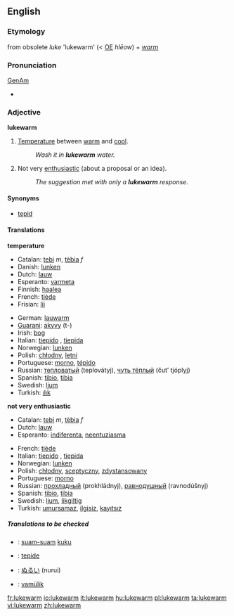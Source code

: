 ==English==

=== Etymology ===
from obsolete ''luke'' 'lukewarm' (< [[w:Old English|OE]] ''hlēow'') + ''[[warm]]''

=== Pronunciation ===
[[w:General American|GenAm]] {{IPA|[ˌlukˈwɔɹm]}}
*{{audio|en-us-lukewarm.ogg|Audio (US)}}

=== Adjective ===
'''lukewarm'''

# [[Temperature]] between [[warm]] and [[cool]].
#:''Wash it in '''lukewarm''' water.''
# Not very [[enthusiastic]] (about a proposal or an idea).
#:''The suggestion met with only a '''lukewarm''' response.''

==== Synonyms ====
*[[tepid]]

==== Translations ====
'''temperature'''
{{top}}<!--languages from A to I go here-->
*Catalan: [[tebi]] ''m'', [[tèbia]] ''f''
*Danish: [[lunken]]
*Dutch: [[lauw]]
*Esperanto: [[varmeta]]
*Finnish: [[haalea]]
*French: [[tiède]]
*Frisian: [[lij]]
{{mid}}<!--languages from J to Z go here-->
*German: [[lauwarm]]
*[[Guarani]]: [[akyvy]] (t-)
*Irish: [[bog]]
*Italian: [[tiepido]] {{m}}, [[tiepida]] {{f}}
*Norwegian: [[lunken]]
*Polish: [[chłodny]], [[letni]]
*Portuguese: [[morno]], [[tépido]]
*Russian: [[тепловатый]] (teplovátyj), [[чуть тёплый]] (čut’ tjóplyj)
*Spanish: [[tibio]], {{m}} [[tibia]] {{f}}
*Swedish: [[ljum]]
*Turkish: [[ılık]]
{{bottom}}

'''not very enthusiastic'''
{{top}}<!--languages from A to I go here-->
*Catalan: [[tebi]] ''m'', [[tèbia]] ''f''
*Dutch: [[lauw]]
*Esperanto: [[indiferenta]], [[neentuziasma]]
{{mid}}<!--languages from J to Z go here-->
*French: [[tiède]]
*Italian: [[tiepido]] {{m}}, [[tiepida]] {{f}}
*Norwegian: [[lunken]]
*Polish: [[chłodny]], [[sceptyczny]], [[zdystansowany]]
*Portuguese: [[morno]]
*Russian: [[прохладный]] (prokhládnyj), [[равнодушный]] (ravnodúšnyj)
*Spanish: [[tibio]], {{m}} [[tibia]] {{f}}
*Swedish: [[ljum]], [[likgiltig]]
*Turkish: [[umursamaz]], [[ilgisiz]], [[kayıtsız]]
{{bottom}}

=====Translations to be checked=====
{{checktrans}}

*{{ttbc|Indonesian}}: [[suam-suam]] [[kuku]]
*{{ttbc|Interlingua}}: [[tepide]]
*{{ttbc|Japanese}}: [[ぬるい]] (nurui)
*{{ttbc|Volapük}}: [[vamülik]]

[[fr:lukewarm]]
[[io:lukewarm]]
[[it:lukewarm]]
[[hu:lukewarm]]
[[pl:lukewarm]]
[[ta:lukewarm]]
[[vi:lukewarm]]
[[zh:lukewarm]]